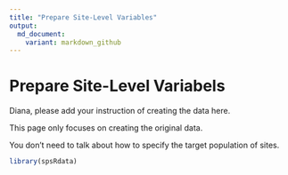 ```yaml
---
title: "Prepare Site-Level Variables"
output: 
  md_document:
    variant: markdown_github
---
```


# Prepare Site-Level Variabels
Diana, please add your instruction of creating the data here. 

This page only focuses on creating the original data. 

You don't need to talk about how to specify the target population of sites. 


```r
library(spsRdata)
```

